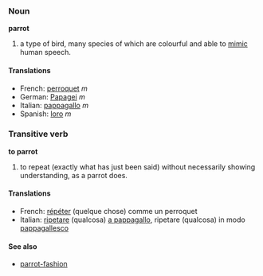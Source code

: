 ===Noun===
'''parrot'''

# a type of bird, many species of which are colourful and able to [[mimic]] human speech.

====Translations====
*French: [[perroquet]] ''m''
*German: [[Papagei]] ''m''
*Italian: [[pappagallo]] ''m''
*Spanish: [[loro]] ''m''

===Transitive verb===
'''to parrot'''

# to repeat (exactly what has just been said) without necessarily showing understanding, as a parrot does.

====Translations====
*French: [[répéter]] (quelque chose) comme un perroquet
*Italian: [[ripetare]] (qualcosa) [[a pappagallo]], ripetare (qualcosa) in modo [[pappagallesco]]

====See also====
*[[parrot-fashion]]